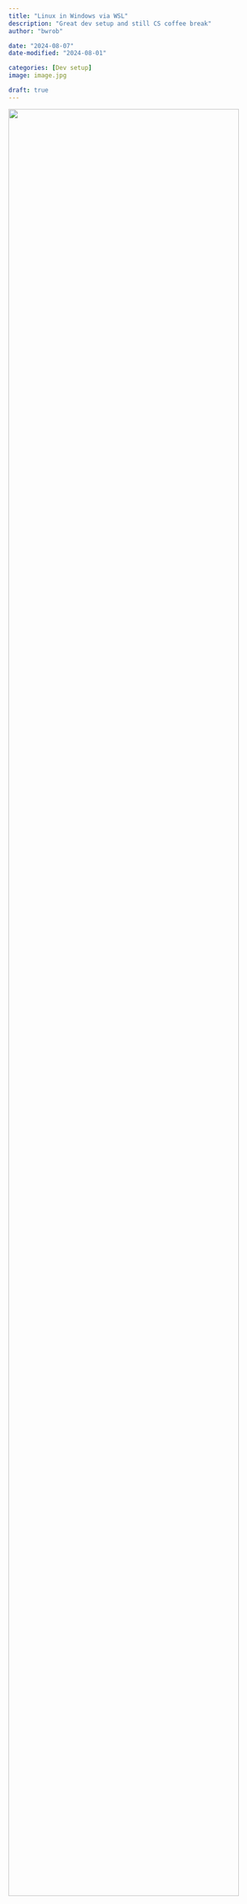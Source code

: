 ```yaml
---
title: "Linux in Windows via WSL"
description: "Great dev setup and still CS coffee break"
author: "bwrob"

date: "2024-08-07"
date-modified: "2024-08-01"

categories: [Dev setup]
image: image.jpg

draft: true
---
```

![](image.jpg){width="95%" fig-align="center"}

## Installing WSL

With administrative priviliges

```shell
wsl --update
wsl --version
wsl -l - -o
wsl --install -d 'Ubuntu-24.04'
```

Reboot system and see `Ubuntu' in programs

## Base Python and Rust setup

```bash
sudo apt-get update
```

## Base setup

[Install homebrew](https://dikabrenda.medium.com/how-to-install-brew-on-ubuntu-20-04-lts-linux-714c73379dd4)

```bash
sudo apt update
sudo apt-get install build-essential git -y
/bin/bash -c "$(curl -fsSL https://raw.githubusercontent.com/Homebrew/install/HEAD/install.sh)"
(echo; echo 'eval "$(/home/linuxbrew/.linuxbrew/bin/brew shellenv)"') >> /home/bwrob/.zshrc
eval "$(/home/linuxbrew/.linuxbrew/bin/brew shellenv)"
brew doctor
```

[Install zshell](https://phoenixnap.com/kb/install-zsh-ubuntu)

```bash
brew install zsh
zsh --version
zsh
echo $SHELL
sudo chsh -s $(which zsh)
```

Install oh my posh!
https://ohmyposh.dev/docs/installation/linux

```bash
brew install jandedobbeleer/oh-my-posh/oh-my-posh
echo 'eval "$(oh-my-posh init zsh)"' >> .zshrc 
```

## Aliases

```bash
# Alias definitions.
# You may want to put all your additions into a separate file like
# ~/.bash_aliases, instead of adding them here directly.
# See /usr/share/doc/bash-doc/examples in the bash-doc package.

if [ -f ~/.bash_aliases ]; then
    . ~/.bash_aliases
fi

alias zshconfig='nano ~/.zshrc'
alias ls='eza -la --group-directories-first --icons'
```

## Minor packages

fzf
```bash
brew install fzf
# Set up fzf key bindings and fuzzy completion
echo 'source <(fzf --zsh)' >> .zshrc 
```

eza ls replacment
```bash
brew install eza 
echo 'alias ls='eza -la --group-directories-first --icons'' >> .zshrc
```

thefuck
```bash
brew install thefuck
echo 'eval $(thefuck --alias)' >> .zshrc
```

tmux



## Git and github

https://cis106.com/guides/Ubuntu%20Github%20Setup/

```bash
brew install git gh
```

# Rust setup 

For basic usage
```bash
brew install rust
```

## Python setup

```bash
brew install python@3.12
brew install pipx
pipx ensurepath
pipx install poetry poethepoet pre-commit pytest ruff basedpyright
which poetry 
```

```bash
# Instal dependencies
poetry install
# Install pre-commit
pre-commit install
# Update pre-commit
pre-commit autoupdate
# Run pre-commit to test setup
pre-commit run --all-files
```

## Rust setup

```bash
brew install rustup
rustup toolchain install stable
```

# Dotfiles managment via Stow

